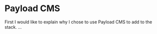# Payload CMS

First I would like to explain why I chose to use Payload CMS to add to the
stack. ...
